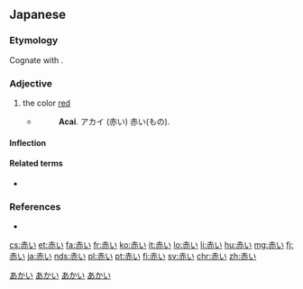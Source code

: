 ==Japanese==
{{ja-kanjitab|あか|sort=あかい|yomi=kun}}

===Etymology===
{{ja-adj-ku|赤し|aka}} Cognate with {{term|明るい|akarui|bright|lang=ja}}.

===Adjective===
{{ja-adj|infl=い|あかい}}

# the color [[red]]
#* {{RQ:Nippo Jisho|9}}
#*: '''Acai'''. アカイ (赤い) 赤い(もの).

====Inflection====
{{ja-i|赤|あか}}

====Related terms====
* {{l|ja|赤|tr=aka}}

===References===
* {{R:Nippo Jisho}}

[[Category:ja:Colors|あかい]]
[[Category:ja:Reds|あかい]]
[[Category:1000 Japanese basic words|あかい]]
[[Category:ja:JLPT-5|あかい]]

[[cs:赤い]]
[[et:赤い]]
[[fa:赤い]]
[[fr:赤い]]
[[ko:赤い]]
[[it:赤い]]
[[lo:赤い]]
[[li:赤い]]
[[hu:赤い]]
[[mg:赤い]]
[[fj:赤い]]
[[ja:赤い]]
[[nds:赤い]]
[[pl:赤い]]
[[pt:赤い]]
[[fi:赤い]]
[[sv:赤い]]
[[chr:赤い]]
[[zh:赤い]]
